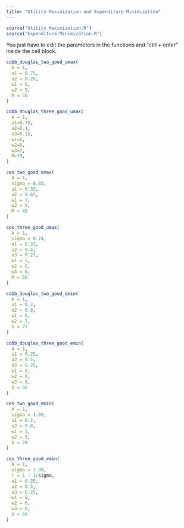 ```yaml
---
title: "Utility Maximization and Expenditure Minimization"
---
```


```r
source("Utility Maximization.R")
source("Expenditure Minimization.R")
```

You just have to edit the parameters in the functions and "ctrl + enter" inside the cell block.

```r
cobb_douglas_two_good_umax(
  A = 1,
  a1 = 0.75,
  a2 = 0.25,
  w1 = 6,
  w2 = 5,
  M = 50
)
```

```r
cobb_douglas_three_good_umax(
  A = 1,
  a1=0.75,
  a2=0.1,
  a3=0.15,
  w1=8,
  w2=6,
  w3=7,
  M=70,
)
```

```r
ces_two_good_umax(
  A = 1,
  sigma = 0.83,
  a1 = 0.33,
  a2 = 0.67,
  w1 = 7,
  w2 = 5,
  M = 45
)
```

```r
ces_three_good_umax(
  A = 1,
  sigma = 0.74,
  a1 = 0.33,
  a2 = 0.4,
  a3 = 0.27,
  w1 = 5,
  w2 = 8,
  w3 = 6,
  M = 56
)
```

```r
cobb_douglas_two_good_emin(
  A = 1,
  a1 = 0.2,
  a2 = 0.8,
  w1 = 6,
  w2 = 7,
  U = 77
)
```

```r
cobb_douglas_three_good_emin(
  A = 1,
  a1 = 0.25,
  a2 = 0.5,
  a3 = 0.25,
  w1 = 8,
  w2 = 6,
  w3 = 8,
  U = 66
)
```

```r
ces_two_good_emin(
  A = 1,
  sigma = 1.09,
  a1 = 0.2,
  a2 = 0.8,
  w1 = 5,
  w2 = 5,
  U = 78
)
```

```r
ces_three_good_emin(
  A = 1,
  sigma = 1.08,
  r = 1 - 1/sigma,
  a1 = 0.25,
  a2 = 0.5,
  a3 = 0.25,
  w1 = 8,
  w2 = 6,
  w3 = 8,
  U = 66
)
```
